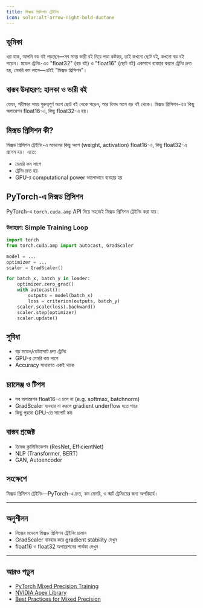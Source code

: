```yaml
---
title: মিক্সড প্রিসিশন ট্রেইনিং
icon: solar:alt-arrow-right-bold-duotone
---
```


## ভূমিকা

ধরা যাক, আপনি বড় বই পড়ছেন—সব সময় ভারী বই নিয়ে পড়া কষ্টকর, তাই কখনো ছোট বই, কখনো বড় বই পড়েন। মডেল ট্রেনিং-এও "float32" (বড় বই) ও "float16" (ছোট বই) একসাথে ব্যবহার করলে ট্রেনিং দ্রুত হয়, মেমরি কম লাগে—এটাই "মিক্সড প্রিসিশন"।

## বাস্তব উদাহরণ: হালকা ও ভারী বই

যেমন, পরীক্ষার সময় গুরুত্বপূর্ণ অংশ ছোট বই থেকে পড়েন, আর বিশদ অংশ বড় বই থেকে। মিক্সড প্রিসিশন-এও কিছু অপারেশন float16-এ, কিছু float32-এ হয়।

## মিক্সড প্রিসিশন কী?

মিক্সড প্রিসিশন ট্রেইনিং-এ মডেলের কিছু অংশ (weight, activation) float16-এ, কিছু float32-এ প্রসেস হয়। এতে:
- মেমরি কম লাগে
- ট্রেনিং দ্রুত হয়
- GPU-র computational power ভালোভাবে ব্যবহার হয়

## PyTorch-এ মিক্সড প্রিসিশন

PyTorch-এ `torch.cuda.amp` API দিয়ে সহজেই মিক্সড প্রিসিশন ট্রেইনিং করা যায়।

### উদাহরণ: Simple Training Loop
```python
import torch
from torch.cuda.amp import autocast, GradScaler

model = ...
optimizer = ...
scaler = GradScaler()

for batch_x, batch_y in loader:
    optimizer.zero_grad()
    with autocast():
        outputs = model(batch_x)
        loss = criterion(outputs, batch_y)
    scaler.scale(loss).backward()
    scaler.step(optimizer)
    scaler.update()
```

## সুবিধা
- বড় মডেল/ডেটাসেটে দ্রুত ট্রেনিং
- GPU-র মেমরি কম লাগে
- Accuracy সাধারণত একই থাকে

## চ্যালেঞ্জ ও টিপস
- সব অপারেশন float16-এ চলে না (e.g. softmax, batchnorm)
- GradScaler ব্যবহার না করলে gradient underflow হতে পারে
- কিছু পুরনো GPU-তে সাপোর্ট কম

## বাস্তব প্রজেক্ট
- ইমেজ ক্লাসিফিকেশন (ResNet, EfficientNet)
- NLP (Transformer, BERT)
- GAN, Autoencoder

## সংক্ষেপে
মিক্সড প্রিসিশন ট্রেইনিং—PyTorch-এ দ্রুত, কম মেমরি, ও স্মার্ট ট্রেনিংয়ের জন্য অপরিহার্য।

---

## অনুশীলন
- নিজের মডেলে মিক্সড প্রিসিশন ট্রেইনিং চালান
- GradScaler ব্যবহার করে gradient stability দেখুন
- float16 ও float32 অপারেশনের পার্থক্য দেখুন

---

## আরও পড়ুন
- [PyTorch Mixed Precision Training](https://pytorch.org/docs/stable/amp.html)
- [NVIDIA Apex Library](https://github.com/NVIDIA/apex)
- [Best Practices for Mixed Precision](https://pytorch.org/tutorials/recipes/recipes/amp_recipe.html)
